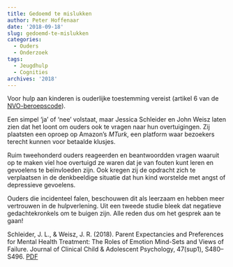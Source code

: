```yaml
---
title: Gedoemd te mislukken
author: Peter Hoffenaar
date: '2018-09-18'
slug: gedoemd-te-mislukken
categories:
  - Ouders
  - Onderzoek
tags:
  - Jeugdhulp
  - Cognities
archives: '2018'
---
```

Voor hulp aan kinderen is ouderlijke toestemming vereist (artikel 6 van de [NVO-beroepscode](https://www.google.com/url?sa=t&rct=j&q=&esrc=s&source=web&cd=1&cad=rja&uact=8&ved=2ahUKEwie6ajv-bzpAhXD16QKHcDvAVkQFjAAegQIAxAB&url=https%3A%2F%2Fwww.nvo.nl%2Fbestanden%2FBeroepscode%2F840-1%2FBeroepscode_web.pdf&usg=AOvVaw3iYswJeg9ipo7cFKa7Qm7E)). 

Een simpel ‘ja’ of ‘nee’ volstaat, maar Jessica Schleider en John Weisz laten zien dat het loont om ouders ook te vragen naar hun overtuigingen. Zij plaatsten een oproep op Amazon’s _MTurk_, een platform waar bezoekers terecht kunnen voor betaalde klusjes. 

Ruim tweehonderd ouders reageerden en beantwoordden vragen waaruit op te maken viel hoe overtuigd ze waren dat je van fouten kunt leren en gevoelens te beïnvloeden zijn. Ook kregen zij de opdracht zich te verplaatsen in de denkbeeldige situatie dat hun kind worstelde met angst of depressieve gevoelens. 

Ouders die incidenteel falen, beschouwen dit als leerzaam en hebben meer vertrouwen in de hulpverlening. Uit een tweede studie bleek dat negatieve gedachtekronkels om te buigen zijn. Alle reden dus om het gesprek aan te gaan!

Schleider, J. L., & Weisz, J. R. (2018). Parent Expectancies and Preferences for Mental Health Treatment: The Roles of Emotion Mind-Sets and Views of Failure. Journal of Clinical Child & Adolescent Psychology, 47(sup1), S480–S496. [PDF](http://www.schleiderlab.org/uploads/2/1/8/4/21847128/schleider_weisz_2018_-_in_press_jccap.pdf)